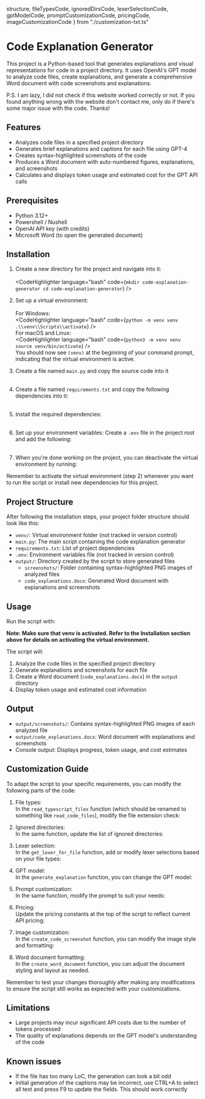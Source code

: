   structure,
  fileTypesCode,
  ignoredDirsCode,
  lexerSelectionCode,
  gptModelCode,
  promptCustomizationCode,
  pricingCode,
  imageCustomizationCode
} from "./customization-txt.ts"

# Code Explanation Generator

This project is a Python-based tool that generates explanations and visual representations for code in a project directory. It uses OpenAI's GPT model to analyze code files, create explanations, and generate a comprehensive Word document with code screenshots and explanations.

P.S. I am lazy, I did not check if this website worked correctly or not. If you found anything wrong with the website don't contact me, only do if there's some major issue with the code. Thanks!

## Features

- Analyzes code files in a specified project directory
- Generates brief explanations and captions for each file using GPT-4
- Creates syntax-highlighted screenshots of the code
- Produces a Word document with auto-numbered figures, explanations, and screenshots
- Calculates and displays token usage and estimated cost for the GPT API calls

## Prerequisites

- Python 3.12+
- Powershell / Nushell
- OpenAI API key (with credits)
- Microsoft Word (to open the generated document)

## Installation

1. Create a new directory for the project and navigate into it:<br /><br /><CodeHighlighter language="bash" code={`mkdir code-explanation-generator
cd code-explanation-generator`} />

2. Set up a virtual environment:<br /><br />
For Windows:<br /><CodeHighlighter language="bash" code={`python -m venv venv
.\\venv\\Scripts\\activate`} /><br />For macOS and Linux:<br /><CodeHighlighter language="bash" code={`python3 -m venv venv
source venv/bin/activate`} /><br />You should now see `(venv)` at the beginning of your command prompt, indicating that the virtual environment is active.

3. Create a file named `main.py` and copy the source code into it <br /><br /><CodeHighlighter language="python" code={mainCode} />

4. Create a file named `requirements.txt` and copy the following dependencies into it:<br /><br /><CodeHighlighter language="text" code={requirementTxt} />

5. Install the required dependencies:<br /><br /><CodeHighlighter language="bash" code="pip install -r requirements.txt" />

6. Set up your environment variables:
   Create a `.env` file in the project root and add the following:<br /><br /><CodeHighlighter language="bash" code={env} />

7. When you're done working on the project, you can deactivate the virtual environment by running:

<CodeHighlighter language="bash" code="deactivate" />

Remember to activate the virtual environment (step 2) whenever you want to run the script or install new dependencies for this project.

## Project Structure

After following the installation steps, your project folder structure should look like this:

<CodeHighlighter language="text" code={structure} />

- `venv/`: Virtual environment folder (not tracked in version control)
- `main.py`: The main script containing the code explanation generator
- `requirements.txt`: List of project dependencies
- `.env`: Environment variables file (not tracked in version control)
- `output/`: Directory created by the script to store generated files
  - `screenshots/`: Folder containing syntax-highlighted PNG images of analyzed files
  - `code_explanations.docx`: Generated Word document with explanations and screenshots

## Usage

Run the script with:

<CodeHighlighter language="bash" code="python main.py" />

**Note: Make sure that venv is activated. Refer to the Installation section above for details on activating the virtual environment.**

The script will:
1. Analyze the code files in the specified project directory
2. Generate explanations and screenshots for each file
3. Create a Word document (`code_explanations.docx`) in the `output` directory
4. Display token usage and estimated cost information

## Output

- `output/screenshots/`: Contains syntax-highlighted PNG images of each analyzed file
- `output/code_explanations.docx`: Word document with explanations and screenshots
- Console output: Displays progress, token usage, and cost estimates

## Customization Guide

To adapt the script to your specific requirements, you can modify the following parts of the code:

1. File types:<br />In the `read_typescript_files` function (which should be renamed to something like `read_code_files`), modify the file extension check:<br /><CodeHighlighter language="python" code={fileTypesCode} />

2. Ignored directories:<br />In the same function, update the list of ignored directories:<br /><CodeHighlighter language="python" code={ignoredDirsCode} />

3. Lexer selection:<br />In the `get_lexer_for_file` function, add or modify lexer selections based on your file types:<br /><CodeHighlighter language="python" code={lexerSelectionCode} />

4. GPT model:<br />In the `generate_explanation` function, you can change the GPT model:<br /><CodeHighlighter language="python" code={gptModelCode} />

5. Prompt customization:<br />In the same function, modify the prompt to suit your needs:<br /><CodeHighlighter language="python" code={promptCustomizationCode} />

6. Pricing:<br />Update the pricing constants at the top of the script to reflect current API pricing:<br /><CodeHighlighter language="python" code={pricingCode} />

7. Image customization:<br />In the `create_code_screenshot` function, you can modify the image style and formatting:<br /><CodeHighlighter language="python" code={imageCustomizationCode} />

8. Word document formatting:<br />In the `create_word_document` function, you can adjust the document styling and layout as needed.

Remember to test your changes thoroughly after making any modifications to ensure the script still works as expected with your customizations.

## Limitations

- Large projects may incur significant API costs due to the number of tokens processed
- The quality of explanations depends on the GPT model's understanding of the code

## Known issues
- If the file has too many LoC, the generation can look a bit odd
- Initial generation of the captions may be incorrect, use CTRL+A to select all text and press F9 to update the fields. This should work correctly

